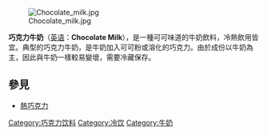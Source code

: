 {{Unreferenced|time=2019-07-21T12:16:22+00:00}}
{{noteTA
|T=zh-hans:巧克力牛奶;zh-hk:朱古力牛奶;zh-tw:巧克力牛奶;
|dt=大陸：巧克力牛奶；台灣：巧克力牛奶；香港：朱古力牛奶
|1=zh-hans:巧克力;zh-hk:朱古力;zh-tw:巧克力;
|d1=大陸：巧克力；台灣：巧克力；香港：朱古力
}}
[[File:Chocolate_milk.jpg|thumb]]

'''巧克力牛奶'''（[[英语|英语]]：'''Chocolate Milk'''），是一種可可味道的牛奶飲料，冷熱飲用皆宜。典型的巧克力牛奶，是牛奶加入可可粉或溶化的巧克力。由於成份以牛奶為主，因此與牛奶一樣較易變壞，需要冷藏保存。

== 參見 ==
* [[熱巧克力|熱巧克力]]

{{commonscat|Chocolate milk}}
{{Drink-stub}}

{{DEFAULTSORT:Chocolate milk}}
{{乳}}
[[Category:巧克力饮料|Category:巧克力饮料]]
[[Category:冷饮|Category:冷饮]]
[[Category:牛奶|Category:牛奶]]
